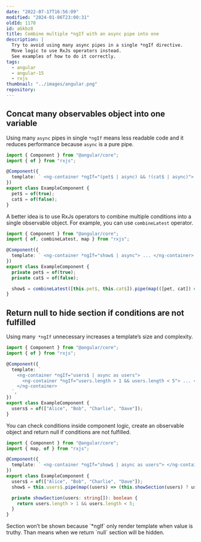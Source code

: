 ```yaml
---
date: "2022-07-17T16:56:09"
modified: "2024-01-06T23:00:31"
oldId: 1170
id: aGkbz8
title: Combine multiple *ngIf with an async pipe into one
description: |
  Try to avoid using many async pipes in a single *ngIf directive.
  Move logic to use RxJs operators instead.
  See examples of how to do it correctly.
tags:
  - angular
  - angular-15
  - rxjs
thumbnail: "../images/angular.png"
repository:
---
```



## Concat many observables object into one variable

Using many `async` pipes in single `*ngIf` means less readable code and it reduces performance because `async` is a pure pipe.

```ts
import { Component } from "@angular/core";
import { of } from "rxjs";

@Component({
  template: ` <ng-container *ngIf="(pet$ | async) && !(cat$ | async)"> ... </ng-container> `,
})
export class ExampleComponent {
  pet$ = of(true);
  cat$ = of(false);
}
```

A better idea is to use RxJs operators to combine multiple conditions into a single observable object. For example, you can use `combineLatest` operator.

```ts
import { Component } from "@angular/core";
import { of, combineLatest, map } from "rxjs";

@Component({
  template: ` <ng-container *ngIf="show$ | async"> ... </ng-container> `,
})
export class ExampleComponent {
  private pet$ = of(true);
  private cat$ = of(false);

  show$ = combineLatest([this.pet$, this.cat$]).pipe(map(([pet, cat]) => pet && !cat));
}
```

## Return null to hide section if conditions are not fulfilled

Using many` *ngIf` unnecessary increases a template’s size and complexity.

```ts
import { Component } from "@angular/core";
import { of } from "rxjs";

@Component({
  template: `
    <ng-container *ngIf="users$ | async as users">
      <ng-container *ngIf="users.length > 1 && users.length < 5"> ... </ng-container>
    </ng-container>
  `,
})
export class ExampleComponent {
  users$ = of(["Alice", "Bob", "Charlie", "Dave"]);
}
```

You can check conditions inside component logic, create an observable object and return null if conditions are not fulfilled.

```ts
import { Component } from "@angular/core";
import { map, of } from "rxjs";

@Component({
  template: ` <ng-container *ngIf="show$ | async as users"> </ng-container> `,
})
export class ExampleComponent {
  users$ = of(["Alice", "Bob", "Charlie", "Dave"]);
  show$ = this.users$.pipe(map((users) => (this.showSection(users) ? users : null)));

  private showSection(users: string[]): boolean {
    return users.length > 1 && users.length < 5;
  }
}
```

<Note type="IMPORTANT">
  Section won’t be shown because `*ngIf` only render template when value is truthy. Than means when we return `null`
  section will be hidden.
</Note>
